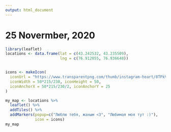 ```yaml
---
output: html_document
---
```


# 25 Novermber, 2020

```r
library(leaflet)
locations <- data.frame(lat = c(43.242532, 43.235509),
                        lng = c(76.912055, 76.936648))


icons <- makeIcon(
  iconUrl = "https://www.transparentpng.com/thumb/instagram-heart/8TPkVW-red-instagram-heart-free-download.png",
  iconWidth = 50*215/230, iconHeight = 50,
  iconAnchorX = 50*215/230/2, iconAnchorY = 25
)

my_map <- locations %>% 
  leaflet() %>% 
  addTiles() %>% 
  addMarkers(popup=c("Люблю тебя, жаным <3", "Любимая моя тут :)"),
             icon = icons)
my_map
```